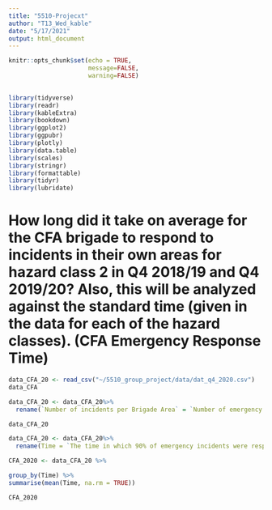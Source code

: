 ---
title: "5510-Projecxt"
author: "T13_Wed_kable"
date: "5/17/2021"
output: html_document
---

```{r , echo = FALSE, message = FALSE, warning = FALSE, include=FALSE, eval = TRUE}
knitr::opts_chunk$set(echo = TRUE, 
                      message=FALSE, 
                      warning=FALSE)

                    
library(tidyverse)
library(readr)
library(kableExtra)
library(bookdown)
library(ggplot2)
library(ggpubr)
library(plotly)
library(data.table)
library(scales)
library(stringr)      
library(formattable)
library(tidyr)
library(lubridate)
```


# How long did it take on average for the CFA brigade to respond to incidents in their own areas for hazard class 2 in Q4 2018/19 and Q4 2019/20? Also, this will be analyzed against the standard time (given in the data for each of the hazard classes). (CFA Emergency Response Time)


```{r}
data_CFA_20 <- read_csv("~/5510_group_project/data/dat_q4_2020.csv")
data_CFA
```
```{r}
data_CFA_20 <- data_CFA_20%>%
  rename(`Number of incidents per Brigade Area` = `Number of emergency incidents within the Brigade Area for the reporting period for Hazard Class 2`)

data_CFA_20
```

```{r}
data_CFA_20 <- data_CFA_20%>%
  rename(Time = `The time in which 90% of emergency incidents were responded to by the brigade within their own Brigade Area`)
```

```{r}
CFA_2020 <- data_CFA_20 %>%

group_by(Time) %>%
summarise(mean(Time, na.rm = TRUE))

CFA_2020
```



